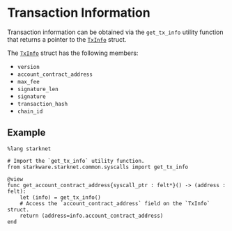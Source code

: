 # Transaction Information

Transaction information can be obtained via the `get_tx_info` utility function that returns a pointer to the [`TxInfo`](https://github.com/starkware-libs/cairo-lang/blob/13cef109cd811474de114925ee61fd5ac84a25eb/src/starkware/starknet/common/syscalls.cairo#L393-L416) struct.

The [`TxInfo`](https://github.com/starkware-libs/cairo-lang/blob/13cef109cd811474de114925ee61fd5ac84a25eb/src/starkware/starknet/common/syscalls.cairo#L393-L416) struct has the following members:

- `version`
- `account_contract_address`
- `max_fee`
- `signature_len`
- `signature`
- `transaction_hash`
- `chain_id`

## Example

```
%lang starknet

# Import the `get_tx_info` utility function.
from starkware.starknet.common.syscalls import get_tx_info

@view
func get_account_contract_address{syscall_ptr : felt*}() -> (address : felt):
    let (info) = get_tx_info()
    # Access the `account_contract_address` field on the `TxInfo` struct.
    return (address=info.account_contract_address)
end
```
